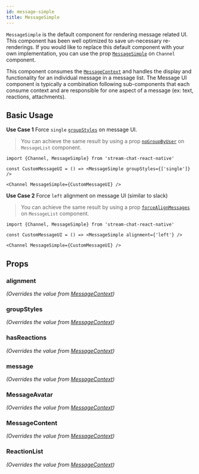 ```yaml
---
id: message-simple
title: MessageSimple
---
```



`MessageSimple` is the default component for rendering message related UI. This component has been well optimized to save un-necessary re-renderings.
If you would like to replace this default component with your own implementation, you can use the prop [`MessageSimple`](../../core-components/channel#messagesimple) on `Channel` component.

This component consumes the [`MessageContext`]('../contexts/message') and handles the display and functionality for an individual message in a message list. The Message UI component is typically a combination following sub-components that each consume context and are responsible for one aspect of a message (ex: text, reactions, attachments).

## Basic Usage

**Use Case 1** Force `single` [`groupStyles`](../../contexts/message-context#groupstyles) on message UI.

> You can achieve the same result by using a prop [`noGroupByUser`](../message-list#nogroupbyuser) on `MessageList` component.

```tsx
import {Channel, MessageSimple} from 'stream-chat-react-native'

const CustomMessageUI = () => <MessageSimple groupStyles={['single']} />

<Channel MessageSimple={CustomMessageUI} />
```

**Use Case 2** Force `left` alignment on message UI (similar to slack)

> You can achieve the same result by using a prop [`forceAlignMessages`](../../core-components/channel#forcealignmessages) on `MessageList` component.

```tsx
import {Channel, MessageSimple} from 'stream-chat-react-native'

const CustomMessageUI = () => <MessageSimple alignment={'left'} />

<Channel MessageSimple={CustomMessageUI} />
```

## Props

### alignment

_(Overrides the value from [MessageContext](../../contexts/message-context))_

<Alignment />

### groupStyles

_(Overrides the value from [MessageContext](../../contexts/message-context))_

<GroupStyles />

### hasReactions

_(Overrides the value from [MessageContext](../../contexts/message-context))_

<HasReactions />

### message

_(Overrides the value from [MessageContext](../../contexts/message-context))_

<MessageProp />

### MessageAvatar

_(Overrides the value from [MessageContext](../../contexts/message-context))_

<MessageAvatar />

### MessageContent

_(Overrides the value from [MessageContext](../../contexts/message-context))_

<MessageContent />

### ReactionList

_(Overrides the value from [MessageContext](../../contexts/message-context))_

<ReactionList />